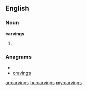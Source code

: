 ==English==

===Noun===
'''carvings'''

# {{plural of|[[carving]]}}

===Anagrams===
* {{alphagram|acginrsv}}
* [[cravings#English|cravings]]

[[ar:carvings]]
[[hu:carvings]]
[[my:carvings]]
